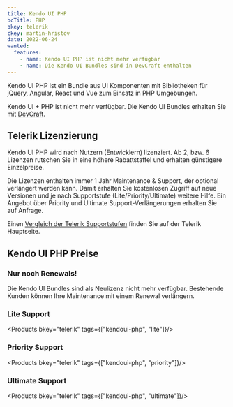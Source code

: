 ```yaml
---
title: Kendo UI PHP
bcTitle: PHP
bkey: telerik
ckey: martin-hristov
date: 2022-06-24
wanted:
  features:
    - name: Kendo UI PHP ist nicht mehr verfügbar
    - name: Die Kendo UI Bundles sind in DevCraft enthalten
---
```




<Intro>

  Kendo UI PHP ist ein Bundle aus UI Komponenten mit Bibliotheken für jQuery, Angular, React und Vue zum Einsatz in PHP Umgebungen.

  Kendo UI + PHP ist nicht mehr verfügbar. Die Kendo UI Bundles erhalten Sie mit [DevCraft](/hersteller/telerik/devcraft/).


</Intro>

<TOC />



## Telerik Lizenzierung

 Kendo UI PHP wird nach Nutzern (Entwicklern) lizenziert. Ab 2, bzw. 6 Lizenzen rutschen Sie in eine höhere Rabattstaffel und erhalten günstigere Einzelpreise.

  Die Lizenzen enthalten immer 1 Jahr Maintenance & Support, der optional verlängert werden kann. Damit erhalten Sie kostenlosen Zugriff auf neue Versionen und je nach Supportstufe (Lite/Priority/Ultimate) weitere Hilfe. Ein Angebot über Priority und Ultimate Support-Verlängerungen erhalten Sie auf Anfrage.

  Einen [Vergleich der Telerik Supportstufen](/hersteller/telerik/#telerik-support-vergleich) finden Sie auf der Telerik Hauptseite.



## Kendo UI PHP Preise

<Info>

### Nur noch Renewals!

Die Kendo UI Bundles sind als Neulizenz nicht mehr verfügbar. Bestehende Kunden können Ihre Maintenance mit einem Renewal verlängern.

</Info>

### Lite Support

<Products bkey="telerik" tags={["kendoui-php", "lite"]}/>


### Priority Support

<Products bkey="telerik" tags={["kendoui-php", "priority"]}/>


### Ultimate Support

<Products bkey="telerik" tags={["kendoui-php", "ultimate"]}/>
